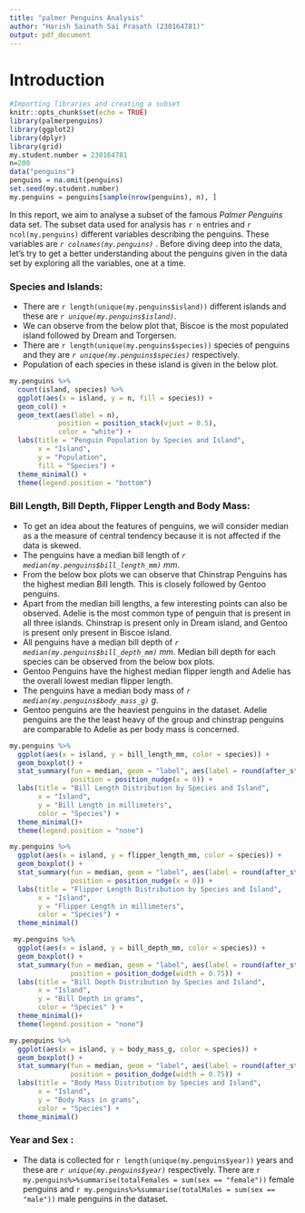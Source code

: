 ```yaml
---
title: "palmer Penguins Analysis"
author: "Harish Sainath Sai Prasath (230164781)"
output: pdf_document
---
```

# Introduction
```r
#Importing libraries and creating a subset
knitr::opts_chunk$set(echo = TRUE)
library(palmerpenguins)
library(ggplot2)
library(dplyr)
library(grid)
my.student.number = 230164781
n=200
data("penguins")
penguins = na.omit(penguins)
set.seed(my.student.number)
my.penguins = penguins[sample(nrow(penguins), n), ]
```
In this report, we aim to analyse a subset of the famous *Palmer Penguins* data set. The subset data used for analysis has `r n` entries and `r ncol(my.penguins)` different variables describing the penguins. These variables are *`r colnames(my.penguins)` *. Before diving deep into the data, let's try to get a better understanding about the penguins given in the data set by exploring all the variables, one at a time.

### Species and Islands:
- There are `r length(unique(my.penguins$island))` different islands and these are *`r unique(my.penguins$island)`*.
- We can observe from the below plot that, Biscoe is the most populated island followed by Dream and Torgersen. 
- There are `r length(unique(my.penguins$species))` species of penguins and they are *`r unique(my.penguins$species)`* respectively.
- Population of each species in these island is given in the below plot.


```r

my.penguins %>% 
  count(island, species) %>% 
  ggplot(aes(x = island, y = n, fill = species)) + 
  geom_col() + 
  geom_text(aes(label = n), 
            position = position_stack(vjust = 0.5), 
            color = "white") + 
  labs(title = "Penguin Population by Species and Island", 
       x = "Island", 
       y = "Population", 
       fill = "Species") + 
  theme_minimal() + 
  theme(legend.position = "bottom")

```

### Bill Length, Bill Depth, Flipper Length and Body Mass:
- To get an idea about the features of penguins, we will consider median as a the measure of central tendency because it is not affected if the data is skewed.
- The penguins have a median bill length of *`r median(my.penguins$bill_length_mm)` mm*.
- From the below box plots we can observe that Chinstrap Penguins has the highest median Bill length. This is closely followed by Gentoo penguins.
- Apart from the median bill lengths, a few interesting points can also be observed. Adelie is the most common type of penguin that is present in all three islands. Chinstrap is present only in Dream island, and Gentoo is present only present in Biscoe island.
- All penguins have a median bill depth of *`r median(my.penguins$bill_depth_mm)` mm*. Median bill depth for each species can be observed from the below box plots.
- Gentoo Penguins have the highest median flipper length and Adelie has the overall lowest median flipper length.
- The penguins have a median body mass of *`r median(my.penguins$body_mass_g)` g*.
- Gentoo penguins are the heaviest penguins in the dataset. Adelie penguins are the the least heavy of the group and chinstrap penguins are comparable to Adelie as per body mass is concerned.

```r
my.penguins %>% 
  ggplot(aes(x = island, y = bill_length_mm, color = species)) + 
  geom_boxplot() +
  stat_summary(fun = median, geom = "label", aes(label = round(after_stat(y), 1)), 
               position = position_nudge(x = 0)) + 
  labs(title = "Bill Length Distribution by Species and Island", 
       x = "Island", 
       y = "Bill Length in millimeters", 
       color = "Species") + 
  theme_minimal()+
  theme(legend.position = "none")

my.penguins %>% 
  ggplot(aes(x = island, y = flipper_length_mm, color = species)) + 
  geom_boxplot() +
  stat_summary(fun = median, geom = "label", aes(label = round(after_stat(y), 1)), 
               position = position_nudge(x = 0)) + 
  labs(title = "Flipper Length Distribution by Species and Island", 
       x = "Island", 
       y = "Flipper Length in millimeters", 
       color = "Species") + 
  theme_minimal()


```


```r
 my.penguins %>% 
  ggplot(aes(x = island, y = bill_depth_mm, color = species)) + 
  geom_boxplot() +
  stat_summary(fun = median, geom = "label", aes(label = round(after_stat(y), 1)), 
               position = position_dodge(width = 0.75)) + 
  labs(title = "Bill Depth Distribution by Species and Island", 
       x = "Island", 
       y = "Bill Depth in grams", 
       color = "Species" ) + 
  theme_minimal()+
  theme(legend.position = "none")

my.penguins %>% 
  ggplot(aes(x = island, y = body_mass_g, color = species)) + 
  geom_boxplot() +
  stat_summary(fun = median, geom = "label", aes(label = round(after_stat(y), 1)), 
               position = position_dodge(width = 0.75)) + 
  labs(title = "Body Mass Distribution by Species and Island", 
       x = "Island", 
       y = "Body Mass in grams", 
       color = "Species") + 
  theme_minimal()

```

### Year and Sex  : 
- The data is collected for `r length(unique(my.penguins$year))` years and these are *`r unique(my.penguins$year)`* respectively. There are `r my.penguins%>%summarise(totalFemales = sum(sex == "female"))` female penguins and `r my.penguins%>%summarise(totalMales = sum(sex == "male"))` male penguins in the dataset.



 













